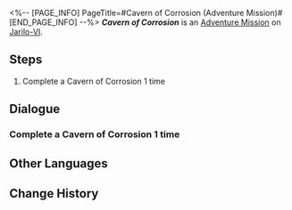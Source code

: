 <%-- [PAGE_INFO]
PageTitle=#Cavern of Corrosion (Adventure Mission)#
[END_PAGE_INFO] --%>
{{Stub|Dialogue.}}
{{Mission Infobox
|id            = 4010126
|title         = Cavern of Corrosion
|image         = <!--Mission Cavern of Corrosion (Adventure Mission).png-->
|type          = Adventure
|event_name    = 
|chapter       = 
|requirements  = [[Adventure Mission]] ''[[Cavern of Corrosion]]'' completed
|summary       = <!--official mission summary from Fate's Atlas-->
|characters    = Trailblazer
|startLocation = [[Jarilo-VI]] - [[Corridor of Fading Echoes]]
|world         = Jarilo-VI
|area          = Corridor of Fading Echoes
|prev          = 
|next          = 
|rewards       = Sparse Aether*3; Credit*2,000
}}
'''''Cavern of Corrosion''''' is an [[Adventure Mission]] on [[Jarilo-VI]].

==Steps==
# Complete a Cavern of Corrosion 1 time

<!--
==Gameplay Notes==

--><!--
==Trial Character==

-->
==Dialogue==
{{Stub Dialogue}}

===Complete a Cavern of Corrosion 1 time===
{{Mission Description|type=adventure|location=Corridor of Fading Echoes|Complete a Cavern of Corrosion and claim the Relics}}
{{Dialogue Start}}
:{{tx}}
{{Dialogue End}}

==Other Languages==
{{Other Languages
|en   = Cavern of Corrosion
|zhs  = 「侵蚀隧洞」
|zht  = 「侵蝕隧洞」
|ja   = 「侵蝕トンネル」
|ko   = 「침식된 터널」
|es   = Caverna de la corrosión
|fr   = Caverne de la corrosion
|ru   = Пещера коррозии
|th   = "Cavern of Corrosion"
|vi   = "Hang Động Xâm Thực"
|de   = Höhle der Korrosion
|id   = "Cavern of Corrosion"
|pt   = Caverna da Corrosão
}}

==Change History==
{{Change History|1.0}}
